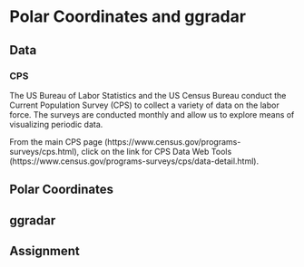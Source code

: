# Polar Coordinates and ggradar {#polar-ggradar}

## Data

### CPS

The US Bureau of Labor Statistics and the US Census Bureau conduct the Current Population Survey (CPS)
to collect a variety of data on the labor force. The surveys are conducted monthly and allow us
to explore means of visualizing periodic data.

From the main CPS page (https://www.census.gov/programs-surveys/cps.html),
click on the link for CPS Data Web Tools (https://www.census.gov/programs-surveys/cps/data-detail.html).

## Polar Coordinates



## ggradar



## Assignment



